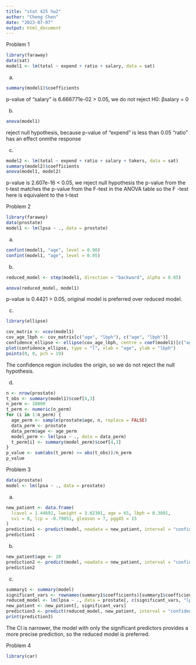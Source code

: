 ```yaml
---
title: "stat 425 hw2"
author: "Cheng Chen"
date: "2023-07-07"
output: html_document
---
```


Problem 1
```r
library(faraway)
data(sat)
model1 <- lm(total ~ expend + ratio + salary, data = sat)
```

(a)
```r
summary(model1)$coefficients
```
p-value of "salary" is 6.666771e-02 > 0.05, we do not reject H0: βsalary = 0


(b)
```r
anova(model1)
```
reject null hypothesis, because p-value of "expend" is less than 0.05
"ratio" has an effect onmthe response


(c)
```r
model2 <- lm(total ~ expend + ratio + salary + takers, data = sat)
summary(model2)$coefficients
anova(model1, model2)
```
p-value is 2.607e-16 < 0.05, we reject null hypothesis
the p-value from the t-test matches the p-value from the F-test in the ANOVA table
so the F -test here is equivalent to the t-test


Problem 2
```r
library(faraway)
data(prostate)
model1 <- lm(lpsa ~ ., data = prostate)
```

(a)
```r
confint(model1, "age", level = 0.90)
confint(model1, "age", level = 0.95)
```

(b)
```r
reduced_model <- step(model1, direction = "backward", alpha = 0.05)
```
```r
anova(reduced_model, model1)
```
p-value is 0.4421 > 0.05, original model is preferred over reduced model.


(c)
```r
library(ellipse)
```

```r
cov_matrix <- vcov(model1)
cov_age_lbph <- cov_matrix[c("age", "lbph"), c("age", "lbph")]
confidence_ellipse <- ellipse(cov_age_lbph, centre = coef(model1)[c("age", "lbph")], level = 0.95)
plot(confidence_ellipse, type = "l", xlab = "age", ylab = "lbph")
points(0, 0, pch = 19)
```
The confidence region includes the origin, so we do not reject the null hypothesis.


(d)
```r
n <- nrow(prostate)
t_obs <- summary(model1)$coef[4,3]
n_perm <- 10000
t_perm <- numeric(n_perm)
for (i in 1:n_perm) {
  age_perm <- sample(prostate$age, n, replace = FALSE)
  data_perm <- prostate
  data_perm$age <- age_perm
  model_perm <- lm(lpsa ~ ., data = data_perm)
  t_perm[i] <- summary(model_perm)$coef[4,3]
}
p_value <- sum(abs(t_perm) >= abs(t_obs))/n_perm
p_value
```


Problem 3
```r
data(prostate)
model <- lm(lpsa ~ ., data = prostate)
```

(a)
```r
new_patient <- data.frame(
  lcavol = 1.44692, lweight = 3.62301, age = 65, lbph = 0.3001,
  svi = 0, lcp = -0.79851, gleason = 7, pgg45 = 15
)
prediction1 <- predict(model, newdata = new_patient, interval = "confidence", level = 0.95)
prediction1
```

(b)
```r
new_patient$age <- 20
prediction2 <- predict(model, newdata = new_patient, interval = "confidence", level = 0.95)
prediction2
```

(c)
```r
summary1 <- summary(model)
significant_vars <- rownames(summary1$coefficients)[summary1$coefficients[,4] < 0.05]
reduced_model <- lm(lpsa ~ ., data = prostate[, c(significant_vars, "lpsa")])
new_patient <- new_patient[, significant_vars]
prediction3 <- predict(reduced_model, new_patient, interval = "confidence", level = 0.95)
print(prediction3)
```
The CI is narrower, the model with only the significant predictors provides a more precise prediction, so the reduced model is preferred.


Problem 4
```r
library(car)
```









